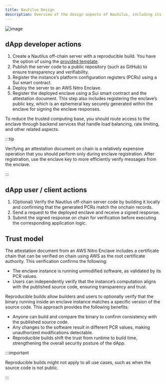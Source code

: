 ```yaml
---
title: Nautilus Design
description: Overview of the design aspects of Nautilus, including its trust model.
---
```


![image](../images/flows.png)

## dApp developer actions

1. Create a Nautilus off-chain server with a reproducible build. You have the option of using the [provided template](https://github.com/MystenLabs/nautilus).
2. Publish the server code to a public repository (such as GitHub) to ensure transparency and verifiability.
3. Register the instance’s platform configuration registers (PCRs) using a Sui smart contract.
4. Deploy the server to an AWS Nitro Enclave.
5. Register the deployed enclave using a Sui smart contract and the attestation document. This step also includes registering the enclave’s public key, which is an ephemeral key securely generated within the enclave for signing the enclave responses.

To reduce the trusted computing base, you should route access to the enclave through backend services that handle load balancing, rate limiting, and other related aspects.

:::tip

Verifying an attestation document on chain is a relatively expensive operation that you should perform only during enclave registration. After registration, use the enclave key to more efficiently verify messages from the enclave.

:::

## dApp user / client actions

1. (Optional) Verify the Nautilus off-chain server code by building it locally and confirming that the generated PCRs match the onchain records.
2. Send a request to the deployed enclave and receive a signed response.
3. Submit the signed response on chain for verification before executing the corresponding application logic.

## Trust model

The attestation document from an AWS Nitro Enclave includes a certificate chain that can be verified on chain using AWS as the root certificate authority. This verification confirms the following:

- The enclave instance is running unmodified software, as validated by its PCR values.
- Users can independently verify that the instance’s computation aligns with the published source code, ensuring transparency and trust.

Reproducible builds allow builders and users to optionally verify that the binary running inside an enclave instance matches a specific version of the source code. This approach provides the following benefits:

- Anyone can build and compare the binary to confirm consistency with the published source code.
- Any changes to the software result in different PCR values, making unauthorized modifications detectable.
- Reproducible builds shift the trust from runtime to build time, strengthening the overall security posture of the dApp.

:::important

Reproducible builds might not apply to all use cases, such as when the source code is not public.

:::
